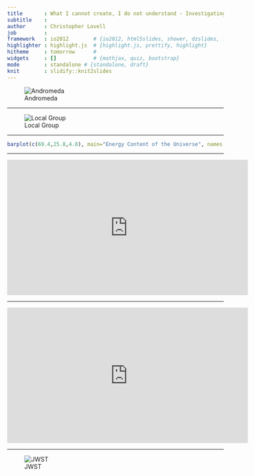 ```yaml
---
title       : What I cannot create, I do not understand - Investigating how galaxies form with simulations
subtitle    : 
author      : Christopher Lovell
job         : 
framework   : io2012        # {io2012, html5slides, shower, dzslides, ...}
highlighter : highlight.js  # {highlight.js, prettify, highlight}
hitheme     : tomorrow      # 
widgets     : []            # {mathjax, quiz, bootstrap}
mode        : standalone # {standalone, draft}
knit        : slidify::knit2slides
---
```


<style type='text/css'>
img {
    max-height: 560px;
    max-width: 964px;
}
</style>

<!-- Center image on slide -->
<script src="http://ajax.aspnetcdn.com/ajax/jQuery/jquery-1.7.min.js"></script>
<script type='text/javascript'>
$(function() {
    $("p:has(img)").addClass('centered');
});
</script>


![Andromeda](assets/img/Andromeda_Galaxy.jpg)

---

![Local Group](assets/img/Local_Galactic_Group.png)

---

```r
barplot(c(69.4,25.8,4.8), main="Energy Content of the Universe", names.arg = c("Dark Energy", "Dark Matter", "Baryonic Matter"), col=c("Purple","Blue","Yellow"))
```

--- 

<iframe width="560" height="315" src="https://www.youtube.com/embed/UC5pDPY5Nz4?rel=0&amp;controls=0&amp;showinfo=0" frameborder="0" allowfullscreen></iframe>

---

<iframe width="560" height="315" src="https://www.youtube.com/embed/7KmbQ02JE3g?rel=0&amp;controls=0&amp;showinfo=0" frameborder="0" allowfullscreen></iframe> 

---

![JWST](assets/img/jwst.jpg)

